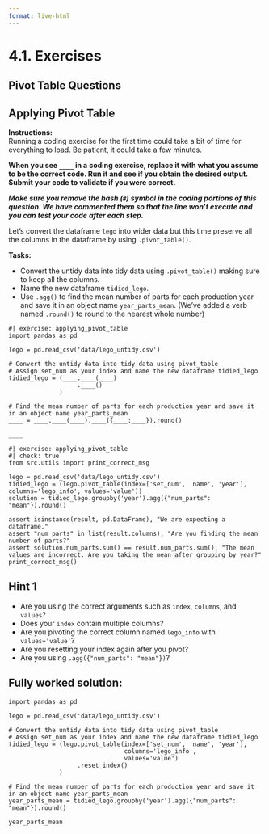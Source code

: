 ```yaml
---
format: live-html
---
```


<script src='../../src/quiz.js'></script>

# 4.1. Exercises

## Pivot Table Questions

<div id='mcq1'></div>
<script>
    generateQuiz(
        'mcq1',
        'Question 1',
        'Which of the following does <b>NOT</b> continue to execute when there are duplicate rows in the dataframe?',
        {
        '<code>.pivot_table()</code>': 'You may want to look over this before moving forward.',
        '<code>.pivot()</code>': 'Great studying!',
        },
        '<code>.pivot()</code>',
    );
</script>

<div id='mcq2'></div>
<script>
    generateQuiz(
        'mcq2',
        'Question 2',
        'What must we do before we use pivot table?',
        {
        'Check for duplicate values of the columns in the arguments <code>index</code> and <code>columns</code>': 'This is extremely important so we don’t get averaging values! Well done.',
        'Remove any <code>NaN</code>s from the dataframe': 'This is extremely important so you will want to look over this before moving forward.',
        },
        'Check for duplicate values of the columns in the arguments <code>index</code> and <code>columns</code>',
    );
</script>


## Applying Pivot Table

**Instructions:**    
Running a coding exercise for the first time could take a bit of time for everything to load.  Be patient, it could take a few minutes. 

**When you see `____` in a coding exercise, replace it with what you assume to be the correct code.  Run it and see if you obtain the desired output.  Submit your code to validate if you were correct.**


_**Make sure you remove the hash (`#`) symbol in the coding portions of this question.  We have commented them so that the line won't execute and you can test your code after each step.**_

Let's convert the dataframe `lego` into wider data but this time preserve all the columns in the dataframe by using `.pivot_table()`.

**Tasks:**

- Convert the untidy data into tidy data using `.pivot_table()` making sure to keep all the columns.
- Name the new dataframe `tidied_lego`.
- Use `.agg()` to find the mean number of parts for each production year and save it in an object name `year_parts_mean`. (We've added a verb named `.round()` to round to the nearest whole number)

```pyodide
#| exercise: applying_pivot_table
import pandas as pd

lego = pd.read_csv('data/lego_untidy.csv')

# Convert the untidy data into tidy data using pivot_table 
# Assign set_num as your index and name the new dataframe tidied_lego
tidied_lego = (____.____(____)
                   .____()
              )

# Find the mean number of parts for each production year and save it in an object name year_parts_mean
____ = ____.____(____).____({____:____}).round()

____
```

```pyodide
#| exercise: applying_pivot_table
#| check: true
from src.utils import print_correct_msg

lego = pd.read_csv('data/lego_untidy.csv')
tidied_lego = (lego.pivot_table(index=['set_num', 'name', 'year'], columns='lego_info', values='value'))
solution = tidied_lego.groupby('year').agg({"num_parts": "mean"}).round()

assert isinstance(result, pd.DataFrame), "We are expecting a dataframe."
assert "num_parts" in list(result.columns), "Are you finding the mean number of parts?"
assert solution.num_parts.sum() == result.num_parts.sum(), "The mean values are incorrect. Are you taking the mean after grouping by year?"
print_correct_msg()
```

:::: { .hint exercise="applying_pivot_table"}
::: { .callout-note collapse="false"}

## Hint 1

- Are you using the correct arguments such as `index`, `columns`, and `values`?
- Does your `index` contain multiple columns? 
- Are you pivoting the correct column named `lego_info` with `values='value'`?
- Are you resetting your index again after you pivot?
- Are you using `.agg({"num_parts": "mean"})`?

:::
::::

:::: { .solution exercise="applying_pivot_table" }
::: { .callout-tip collapse="false"}

## Fully worked solution:

```pyodide
import pandas as pd

lego = pd.read_csv('data/lego_untidy.csv')

# Convert the untidy data into tidy data using pivot_table 
# Assign set_num as your index and name the new dataframe tidied_lego
tidied_lego = (lego.pivot_table(index=['set_num', 'name', 'year'],
                                columns='lego_info',
                                values='value')
                   .reset_index()
              )

# Find the mean number of parts for each production year and save it in an object name year_parts_mean
year_parts_mean = tidied_lego.groupby('year').agg({"num_parts": "mean"}).round()

year_parts_mean
```

:::
::::

<br>

<div id='mcq3'></div>
<script>
    generateQuiz(
        'mcq3',
        'Question 1',
        'Which year has the highest average number of parts? <i>(Hint: use <code>.sort_values()</code>.)</i>',
        {
        '2016': 'Are your sorting by <code>ascending=False</code>?',
        '2006': 'Are your sorting by <code>ascending=False</code>?',
        '2017': '',
        '2007': 'Are your sorting by <code>ascending=False</code>?',
        },
        '2017',
    );
</script>
